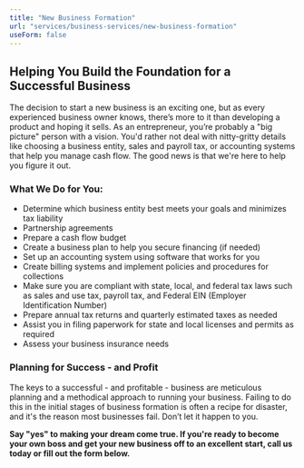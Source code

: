 ```yaml
---
title: "New Business Formation"
url: "services/business-services/new-business-formation"
useForm: false
---
```


**Helping You Build the Foundation for a Successful Business**
--------------------------------------------------------------

The decision to start a new business is an exciting one, but as every experienced business owner knows, there’s more to it than developing a product and hoping it sells. As an entrepreneur, you’re probably a "big picture" person with a vision. You'd rather not deal with nitty-gritty details like choosing a business entity, sales and payroll tax, or accounting systems that help you manage cash flow. The good news is that we're here to help you figure it out.

### What We Do for You:

*   Determine which business entity best meets your goals and minimizes tax liability
*   Partnership agreements
*   Prepare a cash flow budget
*   Create a business plan to help you secure financing (if needed)
*   Set up an accounting system using software that works for you
*   Create billing systems and implement policies and procedures for collections
*   Make sure you are compliant with state, local, and federal tax laws such as sales and use tax, payroll tax, and Federal EIN (Employer Identification Number)
*   Prepare annual tax returns and quarterly estimated taxes as needed
*   Assist you in filing paperwork for state and local licenses and permits as required
*   Assess your business insurance needs

### Planning for Success - and Profit

The keys to a successful - and profitable - business are meticulous planning and a methodical approach to running your business. Failing to do this in the initial stages of business formation is often a recipe for disaster, and it's the reason most businesses fail. Don’t let it happen to you.

**Say "yes" to making your dream come true. If you're ready to become your own boss and get your new business off to an excellent start, call us today or fill out the form below.**
